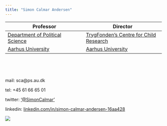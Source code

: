```yaml
---
title: "Simon Calmar Andersen"
---
```




| Professor |  Director |
|--|--|
| [Department of Political Science](https://ps.au.dk/) | [TrygFonden's Centre for Child Research](https://childresearch.au.dk/) |
| [Aarhus University](https://www.au.dk/)  |  [Aarhus University](https://www.au.dk/) |


<p>&nbsp;</p>









<p>&nbsp;</p>

mail: sca@ps.au.dk

tel: +45 61 66 65 01

twitter: ['@SimonCalmar'](https://twitter.com/SimonCalmar)

linkedin: [linkedin.com/in/simon-calmar-andersen-16aa428](https://www.linkedin.com/in/simon-calmar-andersen-16aa428/)

![](Billede SCA.jpg)